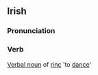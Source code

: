 ==Irish==
===Pronunciation===
{{IPA|[ˈriŋ&#690;k&#690;ə]}}
===Verb===
[[Verbal noun]] of [[rinc]] 'to [[dance]]'